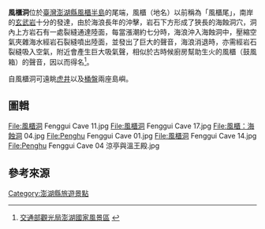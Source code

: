 '''風櫃洞'''位於[[臺灣|臺灣]][[澎湖縣|澎湖縣]][[風櫃半島|風櫃半島]]的尾端，風櫃（地名）以前稱為「風櫃尾」，南岸的[[玄武岩|玄武岩]]十分的發達，由於海浪長年的沖擊，岩石下方形成了狹長的海蝕洞穴，洞內上方岩石有一處裂縫通達陸面，每當漲潮約七分時，海浪沖入海蝕洞中，壓縮空氣夾雜海水經岩石裂縫噴出陸面，並發出了巨大的聲音，海浪消退時，亦需經岩石裂縫吸入空氣，附近會產生巨大吸氣聲，相似於古時候廚房幫助生火的風櫃（鼓風箱）的聲音，因以而得名<ref>[http://www.penghu-nsa.gov.tw/user/Article.aspx?Lang=1&SNo=03000082 交通部觀光局澎湖國家風景區] {{webarchive|url=https://web.archive.org/web/20130513232507/http://www.penghu-nsa.gov.tw/user/Article.aspx?Lang=1&SNo=03000082 |date=2013-05-13 }}</ref>。

自風櫃洞可遠眺[[虎井嶼|虎井]]以及[[桶盤嶼|桶盤]]兩座島嶼。

== 圖輯 ==
<gallery mode="packed">
File:風櫃洞 Fenggui Cave 11.jpg
File:風櫃洞 Fenggui Cave 17.jpg
File:風櫃：海蝕洞 04.jpg
File:Penghu Fenggui Cave 01.jpg
File:風櫃洞 Fenggui Cave 14.jpg
File:Penghu Fenggui Cave 04 涼亭與溫王殿.jpg
</gallery>

== 參考來源 ==
{{commons category|Fenggui Cave}}{{reflist}}

[[Category:澎湖縣旅遊景點|Category:澎湖縣旅遊景點]]